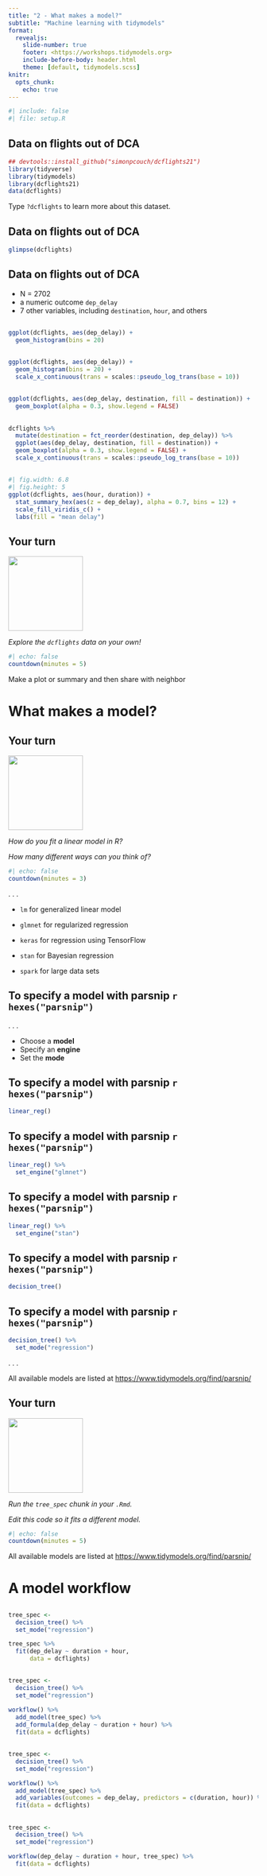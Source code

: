 ```yaml
---
title: "2 - What makes a model?"
subtitle: "Machine learning with tidymodels"
format:
  revealjs: 
    slide-number: true
    footer: <https://workshops.tidymodels.org>
    include-before-body: header.html
    theme: [default, tidymodels.scss]
knitr:
  opts_chunk: 
    echo: true
---
```


```r
#| include: false
#| file: setup.R
```

##  {background-image="https://media.giphy.com/media/13otmMzoPMnRYY/giphy-downsized-large.gif" background-size="800px"}

## Data on flights out of DCA

```r
## devtools::install_github("simonpcouch/dcflights21")
library(tidyverse)
library(tidymodels)
library(dcflights21)
data(dcflights)
```

Type `?dcflights` to learn more about this dataset.

## Data on flights out of DCA

```r
glimpse(dcflights)
```

## Data on flights out of DCA

-   N = 2702
-   a numeric outcome `dep_delay`
-   7 other variables, including `destination`, `hour`, and others

## 

```r
ggplot(dcflights, aes(dep_delay)) +
  geom_histogram(bins = 20)
```

## 

```r
ggplot(dcflights, aes(dep_delay)) +
  geom_histogram(bins = 20) +
  scale_x_continuous(trans = scales::pseudo_log_trans(base = 10))
```

## 

```r
ggplot(dcflights, aes(dep_delay, destination, fill = destination)) +
  geom_boxplot(alpha = 0.3, show.legend = FALSE)
```

## 

```r
dcflights %>%
  mutate(destination = fct_reorder(destination, dep_delay)) %>%
  ggplot(aes(dep_delay, destination, fill = destination)) +
  geom_boxplot(alpha = 0.3, show.legend = FALSE) +
  scale_x_continuous(trans = scales::pseudo_log_trans(base = 10))
```

## 

```r
#| fig.width: 6.8
#| fig.height: 5 
ggplot(dcflights, aes(hour, duration)) +
  stat_summary_hex(aes(z = dep_delay), alpha = 0.7, bins = 12) +
  scale_fill_viridis_c() +
  labs(fill = "mean delay")
```

## Your turn {transition="slide-in"}

![](images/parsnip-flagger.jpg){.absolute top="0" right="0" width="150" height="150"}

*Explore the `dcflights` data on your own!*

```r
#| echo: false
countdown(minutes = 5)
```

::: notes
Make a plot or summary and then share with neighbor
:::

# What makes a model?

## Your turn {transition="slide-in"}

![](images/parsnip-flagger.jpg){.absolute top="0" right="0" width="150" height="150"}

*How do you fit a linear model in R?*

*How many different ways can you think of?*

```r
#| echo: false
countdown(minutes = 3)
```

. . .

- `lm` for generalized linear model

- `glmnet` for regularized regression

- `keras` for regression using TensorFlow

- `stan` for Bayesian regression

- `spark` for large data sets


## To specify a model with parsnip `r hexes("parsnip")`

. . .

- Choose a **model**
- Specify an **engine**
- Set the **mode**

## To specify a model with parsnip `r hexes("parsnip")`

```r
linear_reg()
```

## To specify a model with parsnip `r hexes("parsnip")`

```r
linear_reg() %>%
  set_engine("glmnet")
```

## To specify a model with parsnip `r hexes("parsnip")`

```r
linear_reg() %>%
  set_engine("stan")
```



## To specify a model with parsnip `r hexes("parsnip")`

```r
decision_tree()
```

## To specify a model with parsnip `r hexes("parsnip")`

```r
decision_tree() %>% 
  set_mode("regression")
```

. . .


:::{.smaller}
All available models are listed at <https://www.tidymodels.org/find/parsnip/>
:::

## {background-iframe="https://www.tidymodels.org/find/parsnip/"}

## Your turn {transition="slide-in"}

![](images/parsnip-flagger.jpg){.absolute top="0" right="0" width="150" height="150"}

*Run the `tree_spec` chunk in your `.Rmd`.*

*Edit this code so it fits a different model.*

```r
#| echo: false
countdown(minutes = 5)
```


:::{.smaller}
All available models are listed at <https://www.tidymodels.org/find/parsnip/>
:::

# A model workflow

##  {background-image="https://media.giphy.com/media/xUA7b0Klw8Wfor7FWo/giphy.gif" background-size="800px"}

## 


```r
tree_spec <-
  decision_tree() %>% 
  set_mode("regression")

tree_spec %>% 
  fit(dep_delay ~ duration + hour, 
      data = dcflights) 
```

##

```r
tree_spec <-
  decision_tree() %>% 
  set_mode("regression")

workflow() %>%
  add_model(tree_spec) %>%
  add_formula(dep_delay ~ duration + hour) %>%
  fit(data = dcflights) 
```

##


```r
tree_spec <-
  decision_tree() %>% 
  set_mode("regression")

workflow() %>%
  add_model(tree_spec) %>%
  add_variables(outcomes = dep_delay, predictors = c(duration, hour)) %>%
  fit(data = dcflights) 
```

##

```r
tree_spec <-
  decision_tree() %>% 
  set_mode("regression")

workflow(dep_delay ~ duration + hour, tree_spec) %>% 
  fit(data = dcflights) 
```

